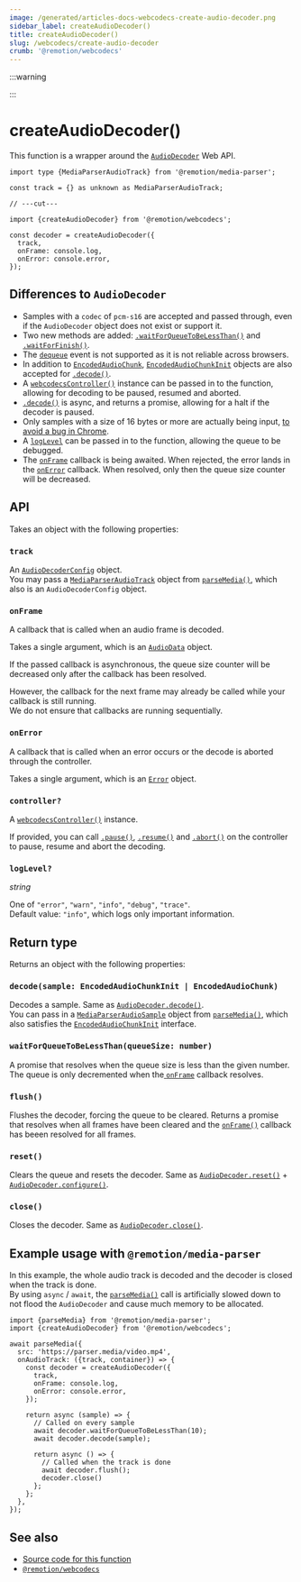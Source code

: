 ```yaml
---
image: /generated/articles-docs-webcodecs-create-audio-decoder.png
sidebar_label: createAudioDecoder()
title: createAudioDecoder()
slug: /webcodecs/create-audio-decoder
crumb: '@remotion/webcodecs'
---
```



:::warning

<UnstableDisclaimer />
:::

# createAudioDecoder()<AvailableFrom v="4.0.307" />

This function is a wrapper around the [`AudioDecoder`](https://developer.mozilla.org/en-US/docs/Web/API/AudioDecoder) Web API.

```tsx twoslash title="Create an audio decoder"
import type {MediaParserAudioTrack} from '@remotion/media-parser';

const track = {} as unknown as MediaParserAudioTrack;

// ---cut---

import {createAudioDecoder} from '@remotion/webcodecs';

const decoder = createAudioDecoder({
  track,
  onFrame: console.log,
  onError: console.error,
});
```

## Differences to `AudioDecoder`

- Samples with a `codec` of `pcm-s16` are accepted and passed through, even if the `AudioDecoder` object does not exist or support it.
- Two new methods are added: [`.waitForQueueToBeLessThan()`](#waitforqueuetobelessthanqueue-size-number) and [`.waitForFinish()`](#waitforfinish).
- The [`dequeue`](https://developer.mozilla.org/en-US/docs/Web/API/AudioDecoder/dequeue_event) event is not supported as it is not reliable across browsers.
- In addition to [`EncodedAudioChunk`](https://developer.mozilla.org/en-US/docs/Web/API/EncodedAudioChunk), [`EncodedAudioChunkInit`](https://www.w3.org/TR/webcodecs/#dictdef-encodedaudiochunkinit) objects are also accepted for [`.decode()`](#decode).
- A [`webcodecsController()`](/docs/webcodecs/webcodecs-controller) instance can be passed in to the function, allowing for decoding to be paused, resumed and aborted.
- [`.decode()`](#decode) is async, and returns a promise, allowing for a halt if the decoder is paused.
- Only samples with a size of 16 bytes or more are actually being input, [to avoid a bug in Chrome](https://github.com/remotion-dev/remotion/blob/c7f18a85bcb1bc58d3811efcd9e68c96ff38ccae/packages/webcodecs/src/create-audio-decoder.ts#L121-L129).
- A [`logLevel`](#loglevel) can be passed in to the function, allowing the queue to be debugged.
- The [`onFrame`](#onframe) callback is being awaited. When rejected, the error lands in the [`onError`](#onerror) callback. When resolved, only then the queue size counter will be decreased.

## API

Takes an object with the following properties:

### `track`

An [`AudioDecoderConfig`](https://www.w3.org/TR/webcodecs/#dictdef-audiodecoderconfig) object.  
You may pass a [`MediaParserAudioTrack`](/docs/media-parser/types#mediaparseraudiotrack) object from [`parseMedia()`](/docs/media-parser/parse-media), which also is an `AudioDecoderConfig` object.

### `onFrame`

A callback that is called when an audio frame is decoded.

Takes a single argument, which is an [`AudioData`](https://developer.mozilla.org/en-US/docs/Web/API/AudioData) object.

If the passed callback is asynchronous, the queue size counter will be decreased only after the callback has been resolved.  

However, the callback for the next frame may already be called while your callback is still running.  
We do not ensure that callbacks are running sequentially.

### `onError`

A callback that is called when an error occurs or the decode is aborted through the controller.

Takes a single argument, which is an [`Error`](https://developer.mozilla.org/en-US/docs/Web/JavaScript/Reference/Global_Objects/Error) object.

### `controller?`

A [`webcodecsController()`](/docs/webcodecs/webcodecs-controller) instance.

If provided, you can call [`.pause()`](/docs/webcodecs/webcodecs-controller#pause), [`.resume()`](/docs/webcodecs/webcodecs-controller#resume) and [`.abort()`](/docs/webcodecs/webcodecs-controller#abort) on the controller to pause, resume and abort the decoding.


### `logLevel?`

_string_ <TsType type="LogLevel" source="@remotion/media-parser"/>

One of `"error"`, `"warn"`, `"info"`, `"debug"`, `"trace"`.  
Default value: `"info"`, which logs only important information.

## Return type

Returns an object with the following properties:


### `decode(sample: EncodedAudioChunkInit | EncodedAudioChunk)`

Decodes a sample. Same as [`AudioDecoder.decode()`](https://developer.mozilla.org/en-US/docs/Web/API/AudioDecoder/decode).  
You can pass in a [`MediaParserAudioSample`](/docs/media-parser/types#mediaparseraudiosample) object from [`parseMedia()`](/docs/media-parser/parse-media), which also satisfies the [`EncodedAudioChunkInit`](https://www.w3.org/TR/webcodecs/#dictdef-encodedaudiochunkinit) interface.


### `waitForQueueToBeLessThan(queueSize: number)`

A promise that resolves when the queue size is less than the given number.  
The queue is only decremented when the[ `onFrame`](#onframe) callback resolves.

### `flush()`

Flushes the decoder, forcing the queue to be cleared. Returns a promise that resolves when all frames have been cleared and the [`onFrame()`](#onframe) callback has beeen resolved for all frames.

### `reset()`

Clears the queue and resets the decoder. Same as [`AudioDecoder.reset()`](https://developer.mozilla.org/en-US/docs/Web/API/AudioDecoder/reset) + [`AudioDecoder.configure()`](https://developer.mozilla.org/en-US/docs/Web/API/AudioDecoder/close).

### `close()`

Closes the decoder. Same as [`AudioDecoder.close()`](https://developer.mozilla.org/en-US/docs/Web/API/AudioDecoder/close).

## Example usage with `@remotion/media-parser`

In this example, the whole audio track is decoded and the decoder is closed when the track is done.  
By using `async` / `await`, the [`parseMedia()`](/docs/media-parser/parse-media) call is artificially slowed down to not flood the `AudioDecoder` and cause much memory to be allocated.

```tsx twoslash title="Decode an audio track"
import {parseMedia} from '@remotion/media-parser';
import {createAudioDecoder} from '@remotion/webcodecs';

await parseMedia({
  src: 'https://parser.media/video.mp4',
  onAudioTrack: ({track, container}) => {
    const decoder = createAudioDecoder({
      track,
      onFrame: console.log,
      onError: console.error,
    });

    return async (sample) => {
      // Called on every sample
      await decoder.waitForQueueToBeLessThan(10);
      await decoder.decode(sample);

      return async () => {
        // Called when the track is done
        await decoder.flush();
        decoder.close()
      };
    };
  },
});
```


## See also

- [Source code for this function](https://github.com/remotion-dev/remotion/blob/main/packages/webcodecs/src/create-audio-decoder.ts)
- [`@remotion/webcodecs`](/docs/webcodecs)